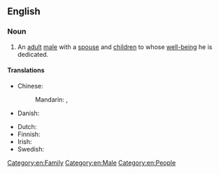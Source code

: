 ==English==

===Noun===
{{en-noun|family men}}

# An [[adult]] [[male]] with a [[spouse]] and [[children]] to whose [[well-being]] he is dedicated.

====Translations====
{{trans-top|adult male with a spouse and children to whose well-being he is dedicated}}
* Chinese:
*: Mandarin: {{t|cmn|[[忠於]][[家庭]][[的]][[男人]]}}, {{t|cmn|[[忠于]][[家庭]][[的]][[男人]]|tr=zhōngyú jiātíng de nánrén}}
* Danish: {{t-needed|da}}
{{trans-mid}}
* Dutch: {{t-needed|nl}}
* Finnish: {{t|fi|perhemies}}
* Irish: {{t|ga|fear clainne}}
* Swedish: {{t|sv|familjefar|c}}
{{trans-bottom}}

[[Category:en:Family]]
[[Category:en:Male]]
[[Category:en:People]]
